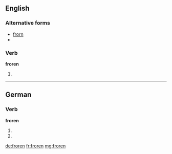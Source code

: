 ==English==

===Alternative forms===
* [[frorn]]
* {{R:Webster 1913|frorn}}

===Verb===
'''froren'''

# {{rare}} {{past participle of|freeze}}

----

==German==

===Verb===
'''froren'''

# {{de-verb form of|frieren|1|p|v}}
# {{de-verb form of|frieren|3|p|v}}

[[de:froren]]
[[fr:froren]]
[[mg:froren]]
